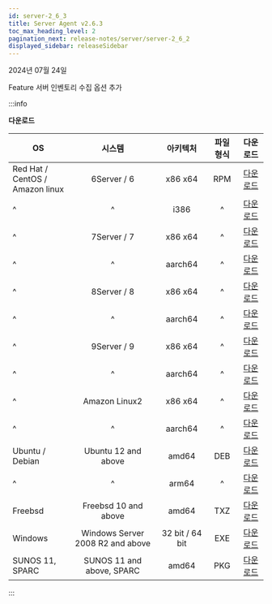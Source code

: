 ```yaml
---
id: server-2_6_3
title: Server Agent v2.6.3
toc_max_heading_level: 2
pagination_next: release-notes/server/server-2_6_2
displayed_sidebar: releaseSidebar
---
```


2024년 07월 24일

<Status>Feature</Status> 서버 인벤토리 수집 옵션 추가

:::info 

**다운로드**

| OS | 시스템 | 아키텍처 | 파일 형식 | 다운로드 |
| - | :-: | :-: | :-: | :-: |
| Red Hat / CentOS /<br/> Amazon linux | 6Server / 6 | x86 x64 | RPM | [다운로드](https://repo.whatap.io/centos/6/x86_64/whatap-infra-2.6-3.x86_64.rpm) |
| ^ | ^ | i386 | ^ | [다운로드](https://repo.whatap.io/centos/6/i386/whatap-infra-1.2-4.i386.rpm) |
| ^ | 7Server / 7 | x86 x64 | ^ | [다운로드](https://repo.whatap.io/centos/7/x86_64/whatap-infra-2.6-3.x86_64.rpm) |
| ^ | ^ | aarch64 | ^ | [다운로드](https://repo.whatap.io/centos/7/aarch64/whatap-infra-2.6-3.aarch64.rpm) |
| ^ | 8Server / 8 | x86 x64 | ^ | [다운로드](https://repo.whatap.io/centos/8/x86_64/whatap-infra-2.6-3.x86_64.rpm) |
| ^ | ^ | aarch64 | ^ | [다운로드](https://repo.whatap.io/centos/8/aarch64/whatap-infra-2.6-3.aarch64.rpm) |
| ^ | 9Server / 9 | x86 x64 | ^ | [다운로드](https://repo.whatap.io/centos/9/x86_64/whatap-infra-2.6-3.x86_64.rpm) |
| ^ | ^ | aarch64 | ^ | [다운로드](https://repo.whatap.io/centos/9/aarch64/whatap-infra-2.6-3.aarch64.rpm) |
| ^ | Amazon Linux2 | x86 x64 | ^ | [다운로드](https://repo.whatap.io/centos/latest/x86_64/whatap-infra-2.6-3.x86_64.rpm) |
| ^ | ^ | aarch64 | ^ | [다운로드](https://repo.whatap.io/centos/latest/aarch64/whatap-infra-2.6-3.aarch64.rpm) |
| Ubuntu / Debian | Ubuntu 12 and above | amd64 | DEB | [다운로드](https://repo.whatap.io/debian/unstable/whatap-infra_2.6.3_amd64.deb) |
| ^ | ^ | arm64 | ^ | [다운로드](https://repo.whatap.io/debian/unstable/whatap-infra_2.6.3_arm64.deb) |
| Freebsd | Freebsd 10 and above | amd64 | TXZ | [다운로드](https://repo.whatap.io/freebsd/10/whatap-infra-1.1.2.txz) |
| Windows | Windows Server 2008 R2 and above | 32 bit / 64 bit | EXE | [다운로드](https://repo.whatap.io/windows/whatap_infra.zip) |
| SUNOS 11, SPARC | SUNOS 11 and above, SPARC | amd64 | PKG | [다운로드](https://repo.whatap.io/sunos/11/whatap-infra.latest.SPARC.pkg.tar.gz) |

:::
